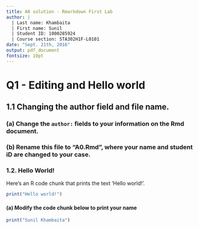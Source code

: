 ```yaml
---
title: A0 solution - Rmarkdown First Lab
author: |
  | Last name: Khambaita
  | First name: Sunil
  | Student ID: 1000285924
  | Course section: STA302H1F-L0101
date: "Sept. 21th, 2016"
output: pdf_document
fontsize: 10pt
---
```

# Q1 - Editing and Hello world

## 1.1 Changing the author field and file name.

### (a) Change the `author:` fields to your information on the Rmd document.

### (b) Rename this file to "A0.Rmd", where your name and student iD are changed to your case.

### 1.2.  Hello World!

Here's an R code chunk that prints the text 'Hello world!'.

```r
print("Hello world!")
```

#### (a) Modify the code chunk below to print your name
```r
print("Sunil Khambaita")
```